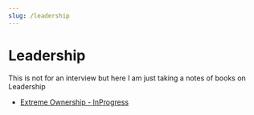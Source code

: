 ```yaml
---
slug: /leadership
---
```



# Leadership

This is not for an interview but here I am just taking a notes of books on Leadership

- <a href="/books/extreme-ownership-by-jocko-willink-and-leif-babin">Extreme Ownership - InProgress</a>


